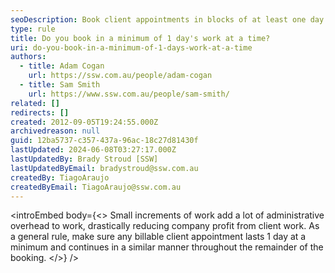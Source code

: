 ```yaml
---
seoDescription: Book client appointments in blocks of at least one day to boost profitability and reduce administrative overhead.
type: rule
title: Do you book in a minimum of 1 day's work at a time?
uri: do-you-book-in-a-minimum-of-1-days-work-at-a-time
authors:
  - title: Adam Cogan
    url: https://ssw.com.au/people/adam-cogan
  - title: Sam Smith
    url: https://www.ssw.com.au/people/sam-smith/
related: []
redirects: []
created: 2012-09-05T19:24:55.000Z
archivedreason: null
guid: 12ba5737-c357-437a-96ac-18c27d81430f
lastUpdated: 2024-06-08T03:27:17.000Z
lastUpdatedBy: Brady Stroud [SSW]
lastUpdatedByEmail: bradystroud@ssw.com.au
createdBy: TiagoAraujo
createdByEmail: TiagoAraujo@ssw.com.au
---
```


<introEmbed
  body={<>
Small increments of work add a lot of administrative overhead to work, drastically reducing company profit from client work. As a general rule, make sure any billable client appointment lasts 1 day at a minimum and continues in a similar manner throughout the remainder of the booking.
  </>}
/>
